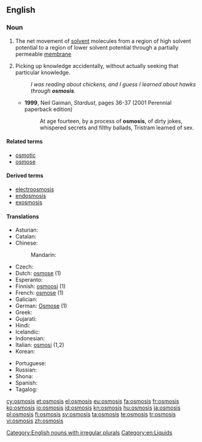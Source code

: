 ==English==
{{wikipedia}}

===Noun===
{{en-noun|osmoses}}

# The net movement of [[solvent]] molecules from a region of high solvent potential to a region of lower solvent potential through a partially permeable [[membrane]]
# {{context|slang|lang=en}} Picking up knowledge accidentally, without actually seeking that particular knowledge.
#: ''I was reading about chickens, and I guess I learned about hawks through '''osmosis'''''.
#* '''1999''', Neil Gaiman, ''Stardust'', pages 36-37 (2001 Perennial paperback edition)
#*: At age fourteen, by a process of '''osmosis''', of dirty jokes, whispered secrets and filthy ballads, Tristram learned of sex.

====Related terms====
* [[osmotic]]
* [[osmose]]

====Derived terms====
* [[electroosmosis]]
* [[endosmosis]]
* [[exosmosis]]

====Translations====
{{trans-top|movement of molecules from a region of high solvent potential to low}}
* Asturian: {{t|ast|ósmosis|f}}
* Catalan: {{t|ca|osmosi|f}}
* Chinese:
*: Mandarin: {{t+|cmn|渗透|tr=shèntòu|sc=Hani}}
* Czech: {{t|cs|osmóza|f}}
* Dutch: [[osmose]] {{g|f}} (1)
* Esperanto: {{t|eo|osmozo}}
* Finnish: [[osmoosi]] (1)
* French: [[osmose]] {{g|f}} (1)
* Galician: {{t+|gl|osmose|f}}
* German: [[Osmose]] {{g|f}} (1)
* Greek: {{t+|el|ώσμωση}}
* Gujarati: {{t|gu|અભિસરણ|tr=abhisaraṇ|sc=Gujr}}
* Hindi: {{t|hi|परासरण|tr=parāsaraṇ|sc=Deva}}
* Icelandic: {{t|is|himnuflæði}}
* Indonesian: {{t+|id|osmosis}}
* Italian: [[osmosi]] {{g|f}} (1,2)
* Korean: {{t+|ko|침투|tr=chimku|sc=Kore}}
{{trans-mid}}
* Portuguese: {{t+|pt|osmose}}
* Russian: {{t+|ru|осмос|m|tr=ósmos}}
* Shona: {{t|sn|musenerera}}
* Spanish: {{t|es|ósmosis|f}}
* Tagalog: {{t|tl|pananagos}}
{{trans-bottom}}

[[Category:English nouns with irregular plurals]]
[[Category:en:Liquids]]

[[cy:osmosis]]
[[et:osmosis]]
[[el:osmosis]]
[[eu:osmosis]]
[[fa:osmosis]]
[[fr:osmosis]]
[[ko:osmosis]]
[[io:osmosis]]
[[id:osmosis]]
[[kn:osmosis]]
[[hu:osmosis]]
[[ja:osmosis]]
[[pl:osmosis]]
[[fi:osmosis]]
[[sv:osmosis]]
[[ta:osmosis]]
[[te:osmosis]]
[[tr:osmosis]]
[[vi:osmosis]]
[[zh:osmosis]]